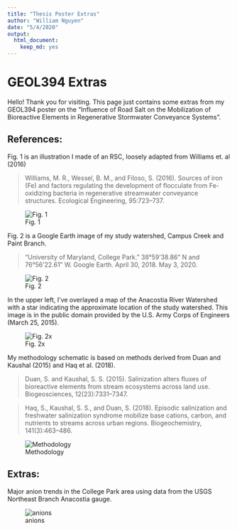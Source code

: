 ```yaml
---
title: "Thesis Poster Extras"
author: "William Nguyen"
date: "5/4/2020"
output: 
  html_document:
    keep_md: yes
---
```

# GEOL394 Extras

Hello! Thank you for visiting. This page just contains some extras from my GEOL394 poster on the "Influence of Road Salt on the Mobilization of Bioreactive Elements in Regenerative Stormwater Conveyance Systems".

## References:

Fig. 1 is an illustration I made of an RSC, loosely adapted from Williams et. al (2016)

> Williams, M. R., Wessel, B. M., and Filoso, S. (2016). Sources of iron (Fe) and factors regulating the development of flocculate from Fe-oxidizing bacteria in regenerative streamwater conveyance structures. Ecological Engineering, 95:723–737.

![Fig. 1](https://github.com/wdnguyen/GEOL394/blob/master/Fig1_Poster.png?raw=true "Fig. 1")

Fig. 2 is a Google Earth image of my study watershed, Campus Creek and Paint Branch. 

> "University of Maryland, College Park." 38°59'38.86" N and 76°56'22.61" W. Google Earth. April 30, 2018. May 3, 2020.

![Fig. 2](https://github.com/wdnguyen/GEOL394/blob/master/Fig2_Poster.png?raw=true "Fig. 2")

In the upper left, I've overlayed a map of the Anacostia River Watershed with a star indicating the approximate location of the study watershed. This image is in the public domain provided by the U.S. Army Corps of Engineers (March 25, 2015).

![Fig. 2x](https://github.com/wdnguyen/GEOL394/blob/master/Anacostia.png?raw=true "Fig. 2x")

My methodology schematic is based on methods derived from Duan and Kaushal (2015) and Haq et al. (2018).

> Duan, S. and Kaushal, S. S. (2015). Salinization alters fluxes of bioreactive elements from stream ecosystems across land use. Biogeosciences, 12(23):7331–7347.

> Haq, S., Kaushal, S. S., and Duan, S. (2018). Episodic salinization and freshwater salinization syndrome mobilize base cations, carbon, and nutrients to streams across urban regions. Biogeochemistry, 141(3):463–486.

![Methodology](https://github.com/wdnguyen/GEOL394/blob/master/Methodology.png?raw=true "Methodology")

## Extras:

Major anion trends in the College Park area using data from the USGS Northeast Branch Anacostia gauge. 

![anions](https://github.com/wdnguyen/GEOL394/blob/master/nea_anions.png?raw=true "Anions")
